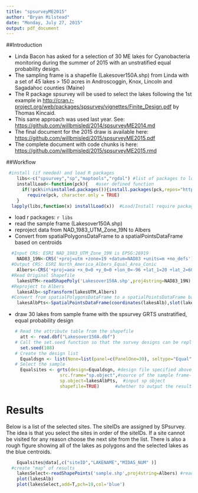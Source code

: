 ```yaml
---
title: "spsurveyME2015"
author: "Bryan Milstead"
date: "Monday, July 27, 2015"
output: pdf_document
---
```

<!---
use these command instead of the knit icon if you want the data and work loaded into the R workspace
  library(knitr)
    setwd("2015")
    knit('spsurveyME2015.rmd')
-->

##Introduction

* Linda Bacon has asked for a selection of 30 ME lakes for Cyanobacteria monitoring during the summer of 2015 with an unstratified equal probability design.
* The sampling frame is a shapefile (Lakesover150A.shp) from Linda with a set of 45 lakes > 150 acres in Androscoggin, Knox, Lincoln and Sagadahoc counties (Maine)
* The R package spsurvey will be used to select the lakes following the 1st example in <http://cran.r-project.org/web/packages/spsurvey/vignettes/Finite_Design.pdf> by Thomas Kincaid.
* This same approach was used last year.  See: <https://github.com/willbmisled/2014/spsurveyME2014.md>
* The final document for the 2015 draw is available here: <https://github.com/willbmisled/2015/spsurveyME2015.pdf>
* The complete document with code chunks is here: <https://github.com/willbmisled/2015/spsurveyME2015.rmd>

##Workflow

```r
 #install (if needed) and load R packages
    libs<-c("spsurvey","sp","maptools","rgdal") #list of packages to load
    installLoad<-function(pck){   #user defined function
      if(!pck%in%installed.packages()){install.packages(pck,repos="http://rweb.quant.ku.edu/cran/")}
        require(pck, character.only = TRUE)
    }
  lapply(libs,function(x) installLoad(x))  #Load/Install require packages

```

* load r packages:  `r libs`
* read the sample frame (Lakesover150A.shp)
* reproject data from NAD_1983_UTM_Zone_19N to Albers
* Convert from spatialPolygonsDataFrame to a spatialPointsDataFrame based on centroids

```r
  #Input CRS: ESRI NAD_1983_UTM_Zone_19N is EPSG:26919
    NAD83_19N<-CRS('+proj=utm +zone=19 +datum=NAD83 +units=m +no_defs')
  #Output CRS: ESRI North_America_Albers_Equal_Area_Conic
    Albers<-CRS('+proj=aea +x_0=0 +y_0=0 +lon_0=-96 +lat_1=20 +lat_2=60 +lat_0=40 +units=m +datum=NAD83')
  #Read Original Shapefile
    lakesUTM<-readShapePoly('Lakesover150A.shp',proj4string=NAD83_19N)
  #Reproject to Albers
    lakesAlb<-spTransform(lakesUTM,Albers)
  #Convert from spatialPolygonsDataFrame to a spatialPointsDataFrame based on centroids
    lakesAlbPts<-SpatialPointsDataFrame(coordinates(lakesAlb),slot(lakesAlb,"data"), proj4string=Albers)
```

* draw 30 lakes from sample frame with the spsurvey GRTS unstratified, equal probability design 

  ```r
  # Read the attribute table from the shapefile
    att <- read.dbf("Lakesover150A.dbf") 
  # Call the set.seed function so that the survey designs can be replicated
    set.seed(108)
  # Create the design list
    Equaldsgn <- list(None=list(panel=c(PanelOne=30), seltype="Equal")) #PanelOne=30 is the sample size
  # Select the sample
    Equalsites <- grts(design=Equaldsgn, #design file specified above
                   src.frame="sp.object",#source of the sample frame-in this case an the sp object "lakesAlb"
                   sp.object=lakesAlbPts,  #input sp object
                   shapefile=TRUE)      #whether to output the results as a shapefile
```

# Results

Below is a list of the selected sites.  The siteIDs are assigned by SPsurvey.  The idea is that you select the sites in order of the siteIDs.  If a site cannot be visited for any reason choose the next site from the list.  There is also a rough figure showing all of the lakes as polygons and the selected lakes as the blue centroids.

```r
    Equalsites@data[,c("siteID","LAKENAME","MIDAS_NUM" )]
  #create "map" of results
    lakesSelect<-readShapePoints('sample.shp',proj4string=Albers) #read the shapefile of selected lake (points)
    plot(lakesAlb)
    plot(lakesSelect,add=T,pch=19,col='blue')
```

